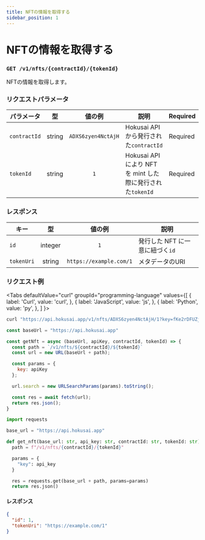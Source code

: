 ```yaml
---
title: NFTの情報を取得する
sidebar_position: 1
---
```


# NFTの情報を取得する

### `GET /v1/nfts/{contractId}/{tokenId}`

NFTの情報を取得します。

### リクエストパラメータ
|パラメータ|型|値の例|説明|Required|
|--|:--:|:--:|--|--|
|`contractId`|string|`ADXS6zyen4NctAjH`|Hokusai API から発行された`contractId`|Required|
|`tokenId`|string|`1`|Hokusai API により NFT を mint した際に発行された`tokenId`|Required|

### レスポンス
|キー|型|値の例|説明|
|--|:--:|:--:|--|
|`id`|integer|`1`|発行した NFT に一意に紐づく`id`|
|`tokenUri`|string|`https://example.com/1`|メタデータのURI|

### リクエスト例
<Tabs
  defaultValue="curl"
  groupId="programming-language"
  values={[
    { label: 'Curl', value: 'curl', },
    { label: 'JavaScript', value: 'js', },
    { label: 'Python', value: 'py', },
  ]
}>
<TabItem value="curl">

```bash
curl "https://api.hokusai.app/v1/nfts/ADXS6zyen4NctAjH/1?key=fKe2rDFUZjSSdXfW"
```

</TabItem>
<TabItem value="js">

```js
const baseUrl = "https://api.hokusai.app"

const getNft = async (baseUrl, apiKey, contractId, tokenId) => {
  const path = `/v1/nfts/${contractId}/${tokenId}`
  const url = new URL(baseUrl + path);

  const params = {
    key: apiKey
  };

  url.search = new URLSearchParams(params).toString();

  const res = await fetch(url);
  return res.json();
}
```

</TabItem>
<TabItem value="py">

```py
import requests

base_url = "https://api.hokusai.app"

def get_nft(base_url: str, api_key: str, contractId: str, tokenId: str):
  path = f"/v1/nfts/{contractId}/{tokenId}"

  params = {
    "key": api_key
  }

  res = requests.get(base_url + path, params=params)
  return res.json()
```

</TabItem>
</Tabs>

#### レスポンス

```json
{
  "id": 1,
  "tokenUri": "https://example.com/1"
}
```
